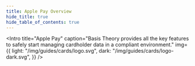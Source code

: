 ```yaml
---
title: Apple Pay Overview
hide_title: true
hide_table_of_contents: true
---
```



<Intro
  title="Apple Pay"
  caption="Basis Theory provides all the key features to safely start managing cardholder data in a compliant environment."
  img={{
    light: "/img/guides/cards/logo.svg",
    dark: "/img/guides/cards/logo-dark.svg",
  }}
/>

